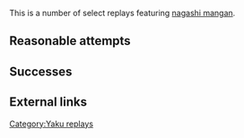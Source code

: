 This is a number of select replays featuring [[nagashi mangan]].

==Reasonable attempts==

==Successes==
{{Replay/Tenhou.net
| player = Kuar
| playerrank = 5d
| date = 2009-06-09
| windround = East
| roundnumber = 4
| honba = 0
| haipai = 4789m1446p33456z
| draw = 1p
| hand = 45z1s271z11p9m1z1s336z1m6z1m
| agari = 
| comment = Abandoned hand development midway through with the 9m discard. Toimen was attempting [[kokushi musou]].
| url = http://tenhou.net/0/?log=2009060920gm-0041-1901-xf80c65a176f8&tw=2&ts=4
}}

{{Replay/Tenhou.net
| player = tenmei
| playerrank = 3d
| date = 2014-03-15
| windround = East
| roundnumber = 2
| honba = 0
| haipai = 8m4699p15s135667z
| draw = 2p
| hand = 1s1m1s17z1m2735z9991p646z
| agari =
| comment = Early hand development aimed towards a [[honitsu]] in [[pinzu]], discarding drawn [[routouhai|terminals]] and then yaochuuhai for which two had already gone. Completed the nagashi mangan with a spare haku.
| url = http://tenhou.net/0/?log=2014031523gm-0089-0000-edb96e56&tw=3&ts=1
}}

{{Replay/Tenhou.net
| player = Harmonix
| playerrank = 1d
| date = 2013-10-08
| windround = East
| roundnumber = 1
| honba = 2
| haipai = 36m17p13579p1233z
| draw = 7z
| hand = 1p5z9m7z91s1m5331z19p7z1s1p
| agari =
| comment = Fairly natural hand development towards [[tanyao]]. A riichi turn 8 switched the player to defensive, where repeated draws of safe tiles carried the nagashi. Had a spare nan at the end.
| url = http://tenhou.net/0/?log=2013100811gm-0089-0000-x144ae47ee89a&tw=0&ts=2
}}

{{Replay/Tenhou.net
| player = coppro
| playerrank = 4k
| date = 2014-12-26
| windround = East
| roundnumber = 1
| honba = 0
| haipai = 789m669p12469s14z
| draw = 2z
| hand = 152124z9m3z1s9p117z9p55z9s
| agari =
| comment = Two early riichis forced defense, throwing safe [[yaochuuhai]] until nagashi mangan is scored.
| url = http://tenhou.net/0/?log=2014122615gm-0009-0000-d83ed930&tw=3
}}

{{Replay/Tenhou.net
| player = DncMCCXI
| playerrank = 3d
| date = 2020-03-07
| windround = South
| roundnumber = 4
| honba = 1
| haipai = 39m57p14456s1357z
| draw = 1p
| hand = 57135774z1p9m9p71z1s1p1m9p
| agari =
| comment = Starting South 4 in last place, player needed a haneman ron or mangan tsumo to avoid last. Luckily, [[Kamicha]] riichi'd and the player drew a 9pin for the [[haiteihai]] to complete the mangan and barely overtake third.
| url = https://tenhou.net/0/?log=2020030806gm-0089-0000-e963afa0&tw=2&ts=8
}}

==External links==
{{jpwiki|流し満貫}}

{{Navbox yaku replays}}

[[Category:Yaku replays]]